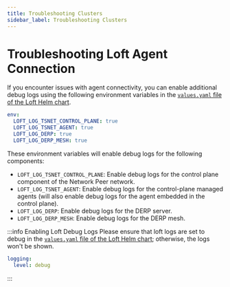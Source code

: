 ```yaml
---
title: Troubleshooting Clusters
sidebar_label: Troubleshooting Clusters
---
```


# Troubleshooting Loft Agent Connection
If you encounter issues with agent connectivity, you can enable additional debug logs using the following environment variables in the [`values.yaml` file of the Loft Helm chart](../admin/guides/install-with-helm#loft-values).

```yaml
env:
  LOFT_LOG_TSNET_CONTROL_PLANE: true
  LOFT_LOG_TSNET_AGENT: true
  LOFT_LOG_DERP: true
  LOFT_LOG_DERP_MESH: true
```

These environment variables will enable debug logs for the following components:

- `LOFT_LOG_TSNET_CONTROL_PLANE`: Enable debug logs for the control plane component of the Network Peer network.
- `LOFT_LOG_TSNET_AGENT`: Enable debug logs for the control-plane managed agents (will also enable debug logs for the agent embedded in the control plane).
- `LOFT_LOG_DERP`: Enable debug logs for the DERP server.
- `LOFT_LOG_DERP_MESH`: Enable debug logs for the DERP mesh.

:::info Enabling Loft Debug Logs
Please ensure that loft logs are set to debug in the [`values.yaml` file of the Loft Helm chart](../admin/guides/install-with-helm#loft-values); otherwise, the logs won't be shown.

```yaml
logging:
  level: debug
```
:::


